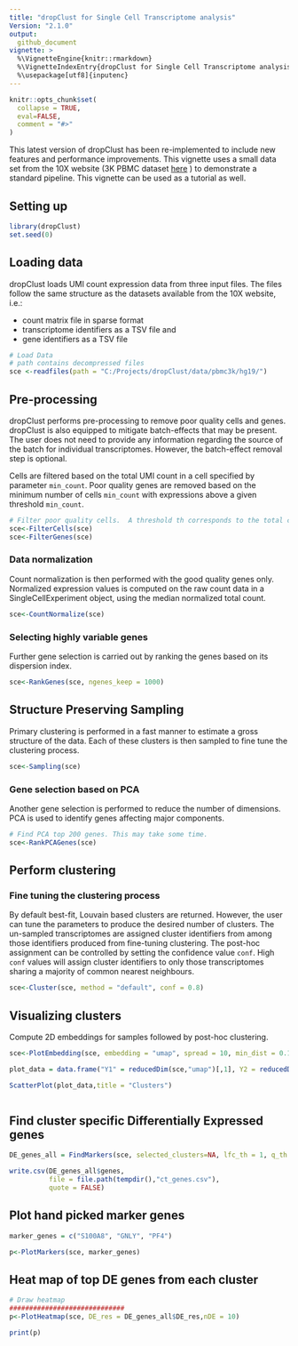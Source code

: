 ```yaml
---
title: "dropClust for Single Cell Transcriptome analysis"
Version: "2.1.0"
output: 
  github_document
vignette: >
  %\VignetteEngine{knitr::rmarkdown}
  %\VignetteIndexEntry{dropClust for Single Cell Transcriptome analysis}
  %\usepackage[utf8]{inputenc}
---
```


```r
knitr::opts_chunk$set(
  collapse = TRUE,
  eval=FALSE,
  comment = "#>"
)
```

This latest version of dropClust has been re-implemented to include new features and performance improvements. This vignette uses a small data set from the 10X website (3K PBMC dataset [here](http://cf.10xgenomics.com/samples/cell-exp/1.1.0/pbmc3k/pbmc3k_filtered_gene_bc_matrices.tar.gz) ) to demonstrate a standard pipeline. This vignette can be used as a tutorial as well.


## Setting up

```r
library(dropClust)
set.seed(0)
```
## Loading data
dropClust loads UMI count expression data from three input files. The files follow the same structure as the datasets available from the 10X website, i.e.:

- count matrix file in sparse format
- transcriptome identifiers as a TSV file and
- gene identifiers as a TSV file

```r
# Load Data
# path contains decompressed files 
sce <-readfiles(path = "C:/Projects/dropClust/data/pbmc3k/hg19/")

```

## Pre-processing
dropClust performs pre-processing to remove poor quality cells and genes. dropClust is also equipped to mitigate batch-effects that may be present. The user does not need to provide any information regarding the source of the batch for individual transcriptomes. However, the batch-effect removal step is optional.

Cells are filtered based on the total UMI count in a cell specified by parameter `min_count`.  Poor quality genes are removed based on the minimum number of cells `min_count` with expressions above a given threshold `min_count`. 

```r
# Filter poor quality cells.  A threshold th corresponds to the total count of a cell.
sce<-FilterCells(sce)
sce<-FilterGenes(sce)

```

### Data normalization 
Count normalization is then performed with the good quality genes only. Normalized expression values is computed on the raw count data in a SingleCellExperiment object, using the median normalized total count.

```r
sce<-CountNormalize(sce)

```

### Selecting highly variable genes 
Further gene selection is carried out by ranking the genes based on its dispersion index. 

```r
sce<-RankGenes(sce, ngenes_keep = 1000)

```


## Structure Preserving Sampling
Primary clustering is performed in a fast manner to estimate a gross structure of the data. Each of these clusters is then sampled to fine tune the clustering process.

```r

sce<-Sampling(sce)

```

### Gene selection based on PCA
Another gene selection is performed to reduce the number of dimensions. PCA is used to identify genes affecting major components.  

```r

# Find PCA top 200 genes. This may take some time.
sce<-RankPCAGenes(sce)

```

## Perform clustering

### Fine tuning the clustering process
By default best-fit, Louvain based clusters are returned. However, the user can tune the parameters to produce the desired number of clusters. The un-sampled transcriptomes are assigned cluster identifiers from among those identifiers produced from fine-tuning clustering. The post-hoc assignment can be controlled by setting the confidence value `conf`. High `conf` values will assign cluster identifiers to only those transcriptomes sharing a majority of common nearest neighbours. 


```r

sce<-Cluster(sce, method = "default", conf = 0.8)


```


## Visualizing clusters

Compute 2D embeddings for samples followed by post-hoc clustering.

```r
sce<-PlotEmbedding(sce, embedding = "umap", spread = 10, min_dist = 0.1)

plot_data = data.frame("Y1" = reducedDim(sce,"umap")[,1], Y2 = reducedDim(sce, "umap")[,2], color = sce$ClusterIDs)

ScatterPlot(plot_data,title = "Clusters")



```

## Find cluster specific Differentially Expressed genes

```r

DE_genes_all = FindMarkers(sce, selected_clusters=NA, lfc_th = 1, q_th =0.001, nDE=30)

write.csv(DE_genes_all$genes, 
          file = file.path(tempdir(),"ct_genes.csv"),
          quote = FALSE)
```

## Plot hand picked marker genes

```r

marker_genes = c("S100A8", "GNLY", "PF4")

p<-PlotMarkers(sce, marker_genes)


```


## Heat map of top DE genes from each cluster

```r
# Draw heatmap
#############################
p<-PlotHeatmap(sce, DE_res = DE_genes_all$DE_res,nDE = 10)

print(p)


```
